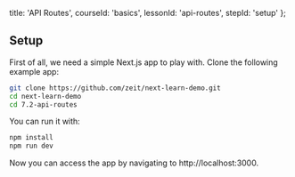 
  title: 'API Routes',
  courseId: 'basics',
  lessonId: 'api-routes',
  stepId: 'setup'
};

## Setup

First of all, we need a simple Next.js app to play with. Clone the following example app:

```bash
git clone https://github.com/zeit/next-learn-demo.git
cd next-learn-demo
cd 7.2-api-routes
```

You can run it with:

```bash
npm install
npm run dev
```

Now you can access the app by navigating to http://localhost:3000.

